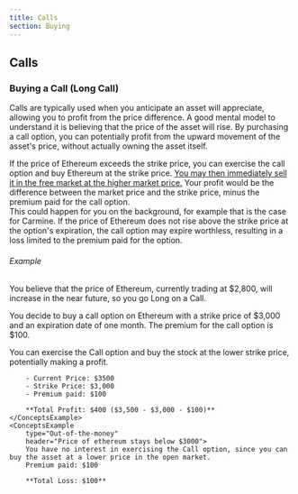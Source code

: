 ```yaml
---
title: Calls
section: Buying
---
```


## Calls

### Buying a Call (Long Call)

Calls are typically used when you anticipate an asset will appreciate, allowing you to profit from the price difference. A good mental model to understand it is believing that the price of the asset will rise. By purchasing a call option, you can potentially profit from the upward movement of the asset's price, without actually owning the asset itself.

<ConceptsBoxWrapper>
  <ConceptsBox title="Profit" color="green">
    If the price of Ethereum exceeds the strike price, you can exercise the call
    option and buy Ethereum at the strike price. <a href='/liquidity-pools'>You may then immediately sell
    it in the free market at the higher market price.</a> Your profit would be the
    difference between the market price and the strike price, minus the premium
    paid for the call option.<br />
    This could happen for you on the background, for example that is the case for Carmine.
  </ConceptsBox>
  <ConceptsBox title="Loss" color="red">
    If the price of Ethereum does not rise above the strike price at the
    option's expiration, the call option may expire worthless, resulting in a
    loss limited to the premium paid for the option.
  </ConceptsBox>
</ConceptsBoxWrapper>

###### Example

You believe that the price of Ethereum, currently trading at $2,800, will increase in the near future, so you go Long on a Call.

You decide to buy a call option on Ethereum with a strike price of $3,000 and an expiration date of one month. The premium for the call option is $100.

<ConceptsExampleWrapper>
    <ConceptsExample 
        type="In-the-money" 
        header="Price of ethereum goes up to $3500" >
        You can exercise the Call option and buy the stock at the lower strike price, potentially making a profit.

        - Current Price: $3500
        - Strike Price: $3,000
        - Premium paid: $100

        **Total Profit: $400 ($3,500 - $3,000 - $100)**
    </ConceptsExample>
    <ConceptsExample
        type="Out-of-the-money"
        header="Price of ethereum stays below $3000">
        You have no interest in exercising the Call option, since you can buy the asset at a lower price in the open market.
        Premium paid: $100

        **Total Loss: $100**
  </ConceptsExample>
</ConceptsExampleWrapper>
<PageOptions option={{ side: "long", type: "call" }} />

